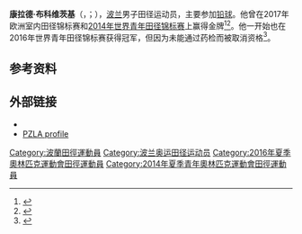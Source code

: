 '''康拉德·布科维茨基'''（{{lang-pl|Konrad Bukowiecki}}，{{small|波兰语发音：}}{{IPAc-pl|ˈk|o|n|r|a|d|-|b|u|k|o|ˈ|w|j|e|c|k|i}}；{{bd|1997年|3月17日||}}），[[波兰|波兰]]男子田径运动员，主要参加[[铅球|铅球]]。他曾在2017年欧洲室内田径锦标赛和[[2014年世界青年田径锦标赛|2014年世界青年田径锦标赛]]上赢得金牌<ref name=iaaf_13>{{cite web | title = IAAF World Junior Championships - Eugene (USA) - 22-27 July 2014 - DAY 3 24 JUL FULL RESULTS | url = http://media.aws.iaaf.org/competitiondocuments/pdf/4954/20140724-ResultsSet.pdf | publisher = IAAF | date = 2014-07-24 | accessdate = 2015-08-29 | archive-date = 2021-03-20 | archive-url = https://web.archive.org/web/20210320125813/http://media.aws.iaaf.org/competitiondocuments/pdf/4954/20140724-ResultsSet.pdf | dead-url = no }}</ref><ref>{{Cite web |url=http://www.european-athletics.org/externalmodules/AT/pdf/ATM051101_C73S.pdf |title=Final results |work=European Athletics Association |access-date=2017-03-04 |archive-url=https://web.archive.org/web/20170312151354/http://www.european-athletics.org/externalmodules/AT/pdf/ATM051101_C73S.pdf |archive-date=2017-03-12}}</ref>。他一开始也在2016年世界青年田径锦标赛获得冠军，但因为未能通过药检而被取消资格<ref name=Toader>{{cite web |url= https://www.insidethegames.biz/articles/1076133/romanian-becomes-second-shot-put-gold-medallist-at-2016-world-u20-championships-stripped-of-title-after-positive-test |title= Romania's 2016 World U20 Championships shot put champion Andrei Toader has been stripped of his gold medal after it was revealed he had failed a drugs test before the event had started. |work= Inside the games |access-date= 2020-09-10 |archive-date= 2019-03-01 |archive-url= https://web.archive.org/web/20190301052152/https://www.insidethegames.biz/articles/1076133/romanian-becomes-second-shot-put-gold-medallist-at-2016-world-u20-championships-stripped-of-title-after-positive-test |dead-url= no }}</ref>。

== 参考资料 ==
{{reflist}}

== 外部链接 ==
* {{iaaf name|id=274909}}
* [http://www.domtel-sport.pl/statystykaLA/personal.php?page=profile&nr_zaw=31132&r=1 PZLA profile] {{Wayback|url=http://www.domtel-sport.pl/statystykaLA/personal.php?page=profile&nr_zaw=31132&r=1 |date=20160721201336 }}

{{Authority control}}

{{DEFAULTSORT:Bukowiecki, Konrad}}
[[Category:波蘭田徑運動員|Category:波蘭田徑運動員]]
[[Category:波兰奥运田径运动员|Category:波兰奥运田径运动员]]
[[Category:2016年夏季奧林匹克運動會田徑運動員|Category:2016年夏季奧林匹克運動會田徑運動員]]
[[Category:2014年夏季青年奧林匹克運動會田徑運動員|Category:2014年夏季青年奧林匹克運動會田徑運動員]]